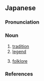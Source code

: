 ==Japanese==
{{ja-kanjitab|でん|せつ|yomi=o}}

===Pronunciation===
{{ja-pron|でんせつ|acc=h|acc_ref=NHK|y=o}}

===Noun===
{{ja-noun|でんせつ|kyu=傳說}}

# [[tradition]]
# [[legend]]
#: {{ja-usex|浦島%太郎'''伝説'''|^うら%しま ^たろう '''でんせつ'''|'''legend''' of Urashima Tarō}}
# [[folklore]]

===References===
<references/>